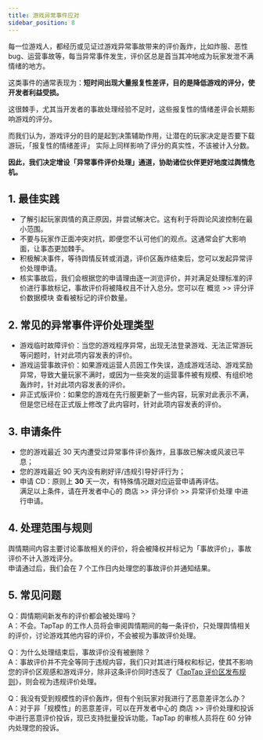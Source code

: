 ```yaml
---
title: 游戏异常事件应对
sidebar_position: 8
---
```


每一位游戏人，都经历或见证过游戏异常事故带来的评价轰炸，比如炸服、恶性 bug、运营事故等，每当异常事件发生，评价区总是首当其冲地成为玩家发泄不满情绪的地方。  

这类事件的通常表现为：**短时间出现大量报复性差评，目的是降低游戏的评分，使开发者利益受损。**  

这很棘手，尤其当开发者的事故处理经验不足时，这些报复性的情绪差评会长期影响游戏的评分。  

而我们认为，游戏评分的目的是起到决策辅助作用，让潜在的玩家决定是否要下载游玩，「报复性的情绪差评」 实际上同样影响了评分的真实性，不该被计入分数。  

**因此，我们决定增设「异常事件评价处理」通道，协助诸位伙伴更好地度过舆情危机。**  

## 1. 最佳实践
- 了解引起玩家舆情的真正原因，并尝试解决它。这有利于将舆论风波控制在最小范围。
- 不要与玩家作正面冲突对抗，即便您不认可他们的观点。这通常会扩大影响面，让事态更加棘手。
- 积极解决事件，等待舆情反转或消退，评价区轰炸结束后，您可以发起异常评价处理申请。
- 核实事故后，我们会根据您的申请理由逐一浏览评价，并对满足处理标准的评价进行事故标记，事故评价将被降权且不计入总分。您可以在 <Blue>概览</Blue> >> <Blue>评分评价数据模块</Blue> 查看被标记的评价数量。

## 2. 常见的异常事件评价处理类型
- 游戏临时故障评价：当您的游戏程序异常，出现无法登录游戏、无法正常游玩等问题时，针对此项内容发表的评价。
- 游戏运营事故评价：如果游戏运营人员因工作失误，造成游戏活动、游戏奖励异常，导致大量玩家不满时，或因为一些突发的运营事件被有规模、有组织地轰炸时，针对此项内容发表的评价。
- 非正式版评价：如果您的游戏在先行服更新了一些内容，玩家对此表示不满，但是您已经在正式版上修改了此内容时，针对此项内容发表的评价。  

## 3. 申请条件
- 您的游戏最近 30 天内遭受过异常事件评价轰炸，且事故已解决或风波已平息；
- 您的游戏最近 90 天内没有刷好评/违规引导好评行为；
- 申请 CD：原则上 **30** 天一次，有特殊情况跟对应运营申请再评估。  
满足以上条件，请在开发者中心的 <Blue>商店</Blue> >> <Blue>评分评价</Blue> >> <Blue>异常评价处理</Blue> 中进行申请。

## 4. 处理范围与规则
舆情期间内容主要讨论事故相关的评价，将会被降权并标记为「事故评价」，事故评价不计入游戏评分。  
申请通过后，我们会在 7 个工作日内处理您的事故评价并通知结果。

## 5. 常见问题
Q：舆情期间新发布的评价都会被处理吗？  
A：不会。TapTap 的工作人员将会审阅舆情期间的每一条评价，只处理舆情相关的评价，讨论游戏其他内容的评价，不会被视为事故评价处理。

Q：为什么处理结束后，事故评价没有被删除？  
A：事故评价并不完全等同于违规内容，我们只对其进行降权和标记，使其不影响您的评价区观感和游戏评分，除非这条评价同时违反了《[TapTap 评价区发布规则](https://poster.taptap.cn/r/NB5ZEgOTUgDk.html?f=1)》，则会视为违规评价处理。

Q：我没有受到规模性的评价轰炸，但有个别玩家对我进行了恶意差评怎么办？  
A：对于非「规模性」的恶意差评，可以在开发者中心的 <Blue>商店</Blue> >> <Blue>评价处理和投诉</Blue> 中进行恶意评价投诉，现已支持批量投诉功能，TapTap 的审核人员将在 60 分钟内处理您的投诉。